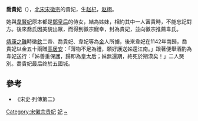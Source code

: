 '''喬貴妃'''（{{bd|1081年||12世纪|1142年后|catIdx=朱}}），[[北宋|北宋]][[宋徽宗|宋徽宗]]的貴妃，生[[赵杞_(宋朝)|赵杞]]，[[赵栩|赵栩]]。

她與[[韋賢妃_(宋徽宗)|韋賢妃]]原本都是[[鄭皇后_(宋徽宗)|鄭皇后]]的侍女，結為姊妹，相約其中一人富貴時，不能忘記對方。後來喬氏因美貌出眾，而得到徽宗寵幸，封為貴妃，並向徽宗推薦韋氏。

[[靖康之難|靖康之難]]時徽[[宋欽宗|欽]]二帝、喬貴妃、韋妃等為[[金國|金]]人所擄，後來韋妃在1142年南歸，喬貴妃以金五十兩贈[[高居安|高居安]]：「薄物不足為禮，願好護送姊還江南。」跟著便舉酒酌為韋妃送行：「姊善重保護，歸即為皇太后；妹無還期，終死於朔漠矣！」二人哭別。喬貴妃最后终於五國城。

==參考==
*《宋史·列傳第二》

[[Category:宋徽宗贵妃|Category:宋徽宗贵妃]]
[[Category:靖康之变被俘者|妃]]
[[Category:乔姓|~]]